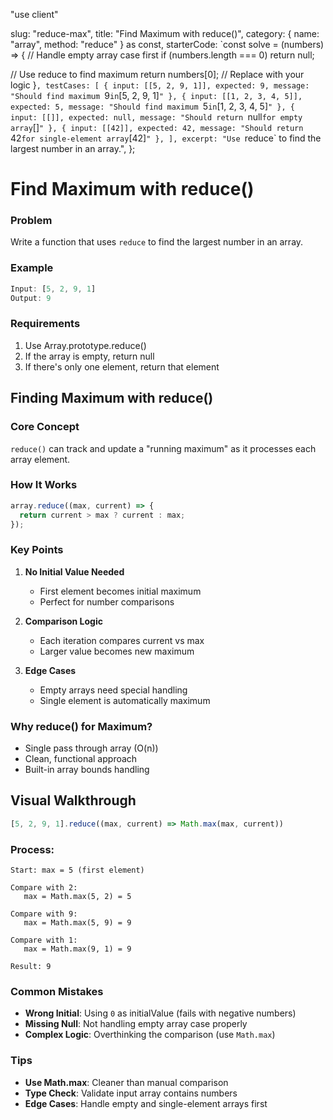 "use client"

  slug: "reduce-max",
  title: "Find Maximum with reduce()",
  category: { name: "array", method: "reduce" } as const,
  starterCode: `const solve = (numbers) => {
  // Handle empty array case first
  if (numbers.length === 0) return null;

  // Use reduce to find maximum
  return numbers[0]; // Replace with your logic
}`,
  testCases: [
    { input: [[5, 2, 9, 1]], expected: 9, message: "Should find maximum `9` in `[5, 2, 9, 1]`" },
    { input: [[1, 2, 3, 4, 5]], expected: 5, message: "Should find maximum `5` in `[1, 2, 3, 4, 5]`" },
    { input: [[]], expected: null, message: "Should return `null` for empty array `[]`" },
    { input: [[42]], expected: 42, message: "Should return `42` for single-element array `[42]`" },
  ],
  excerpt: "Use `reduce` to find the largest number in an array.",
};

# Find Maximum with reduce()

### Problem
Write a function that uses `reduce` to find the largest number in an array.

### Example
```js
Input: [5, 2, 9, 1]
Output: 9
```

### Requirements
1. Use Array.prototype.reduce()
2. If the array is empty, return null
3. If there's only one element, return that element

## Finding Maximum with reduce()

### Core Concept
`reduce()` can track and update a "running maximum" as it processes each array element.

### How It Works
```js
array.reduce((max, current) => {
  return current > max ? current : max;
});
```

### Key Points
1. **No Initial Value Needed**
   - First element becomes initial maximum
   - Perfect for number comparisons

2. **Comparison Logic**
   - Each iteration compares current vs max
   - Larger value becomes new maximum

3. **Edge Cases**
   - Empty arrays need special handling
   - Single element is automatically maximum

### Why reduce() for Maximum?
- Single pass through array (O(n))
- Clean, functional approach
- Built-in array bounds handling

## Visual Walkthrough
```js
[5, 2, 9, 1].reduce((max, current) => Math.max(max, current))
```

### Process:
```
Start: max = 5 (first element)

Compare with 2:
   max = Math.max(5, 2) = 5

Compare with 9:
   max = Math.max(5, 9) = 9

Compare with 1:
   max = Math.max(9, 1) = 9

Result: 9
```

### Common Mistakes
- **Wrong Initial**: Using `0` as initialValue (fails with negative numbers)
- **Missing Null**: Not handling empty array case properly
- **Complex Logic**: Overthinking the comparison (use `Math.max`)

### Tips
- **Use Math.max**: Cleaner than manual comparison
- **Type Check**: Validate input array contains numbers
- **Edge Cases**: Handle empty and single-element arrays first

